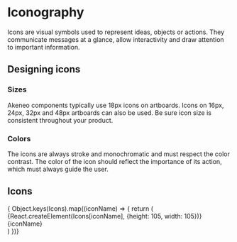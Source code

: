 
<Meta title="Guidelines/Iconography" />

<style>{`
  #icon-grid {
    display: grid;
    grid-template-columns: repeat(auto-fill, 180px);
    gap: 16px;
  }

  #icon-grid .icon-card {
    display: flex;
    flex-direction: column;
    height: 100%;
    text-align: center;
    border: 1px solid rgba(0,0,0,.1);
    box-shadow: rgba(0,0,0,0.10) 0 1px 3px 0;
    border-radius: 4px;
  }

  #icon-grid .icon-card .icon-container {
    height: 110px;
    color: #A1A9B7;
    overflow: hidden;
    border-bottom: 1px solid rgba(0,0,0,.1)
  }

  #icon-grid .icon-card .icon-label-container {
    padding: 8px 0px;
    max-width: 100%;
    white-space: nowrap;
    word-break: break-word;
    overflow: hidden;
    text-overflow: ellipsis;
  }
`}</style>

# Iconography
Icons are visual symbols used to represent ideas, objects or actions. They communicate messages at a glance, allow interactivity and draw attention to important information.

## Designing icons

### Sizes

Akeneo components typically use 18px icons on artboards. Icons on 16px, 24px, 32px and 48px artboards can also be used. Be sure icon size is consistent throughout your product.

### Colors

The icons are always stroke and monochromatic and must respect the color contrast. The color of the icon should reflect the importance of its action, which must always guide the user.

## Icons
<Canvas>
  <Story name="Standard">
    <div id="icon-grid">
      { Object.keys(Icons).map((iconName) => {
        return (
          <div key={iconName} class="icon-card">
            <div class="icon-container">
              {React.createElement(Icons[iconName], {height: 105, width: 105})}
            </div>
            <div class="icon-label-container">
              {iconName}
            </div>
          </div>
        )
      })}
    </div>
  </Story>
</Canvas>
